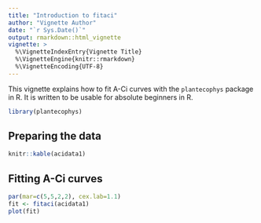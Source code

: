 ```yaml
---
title: "Introduction to fitaci"
author: "Vignette Author"
date: "`r Sys.Date()`"
output: rmarkdown::html_vignette
vignette: >
  %\VignetteIndexEntry{Vignette Title}
  %\VignetteEngine{knitr::rmarkdown}
  %\VignetteEncoding{UTF-8}
---
```


This vignette explains how to fit A-Ci curves with the `plantecophys` package in R. It is written to be usable for absolute beginners in R. 


```r
library(plantecophys)
```


## Preparing the data

```r
knitr::kable(acidata1)
```



## Fitting A-Ci curves

```r
par(mar=c(5,5,2,2), cex.lab=1.1)
fit <- fitaci(acidata1)
plot(fit)
```

